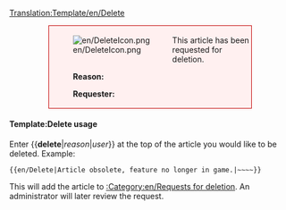 <noinclude>[[Translation:Template/en/Delete]]</noinclude><div style="background-color:#FFF0F0; border: 1px solid #C10000; padding:0.2em; margin:1em 5em"><div style="float:left;">[[File:en/DeleteIcon.png]]</div><div style="margin-left:40px">
This article has been requested for deletion.
<p><strong>Reason:</strong> {{{1|Not Suppled}}}</p>
<p><strong>Requester:</strong> {{{2|Not Supplied}}}</p></div></div>
<includeonly>{{{3|[[Category:en/Requests for deletion]]}}}</includeonly>
<noinclude>
====Template:Delete usage====
Enter <nowiki>{{</nowiki>'''delete'''|''reason''|''user''<nowiki>}}</nowiki> at the top of the article you would like to be deleted. Example:
<pre>{{en/Delete|Article obsolete, feature no longer in game.|~~~~}}</pre>
This will add the article to [[:Category:en/Requests for deletion]].  An administrator will later review the request.
</noinclude>